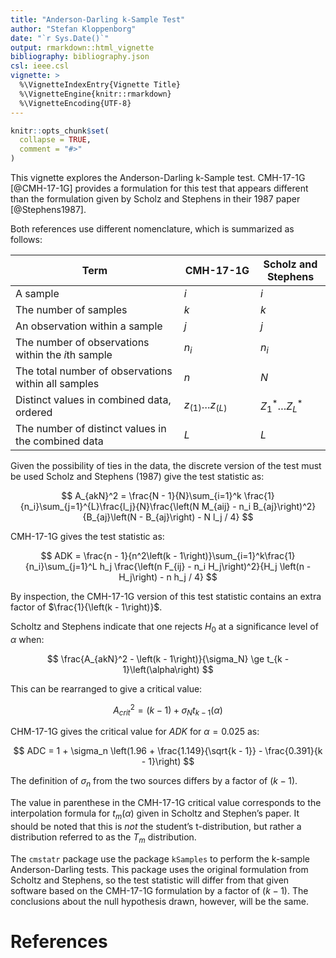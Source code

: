 ```yaml
---
title: "Anderson-Darling k-Sample Test"
author: "Stefan Kloppenborg"
date: "`r Sys.Date()`"
output: rmarkdown::html_vignette
bibliography: bibliography.json
csl: ieee.csl
vignette: >
  %\VignetteIndexEntry{Vignette Title}
  %\VignetteEngine{knitr::rmarkdown}
  %\VignetteEncoding{UTF-8}
---
```


```r
knitr::opts_chunk$set(
  collapse = TRUE,
  comment = "#>"
)
```

This vignette explores the Anderson-Darling k-Sample test.
CMH-17-1G [@CMH-17-1G] provides a formulation for this test that appears different than the formulation given by Scholz and Stephens in their 1987 paper [@Stephens1987].

Both references use different nomenclature, which is summarized as follows:

Term                                               | CMH-17-1G             | Scholz and Stephens
---------------------------------------------------|-----------------------|---------------------
A sample                                           | $i$                   | $i$
The number of samples                              | $k$                   | $k$
An observation within a sample                     | $j$                   | $j$
The number of observations within the $i$th sample | $n_i$                 | $n_i$
The total number of observations within all samples| $n$                   | $N$
Distinct values in combined data, ordered          | $z_{(1)}$...$z_{(L)}$ | $Z_1^*$...$Z_L^*$
The number of distinct values in the combined data | $L$                   | $L$


Given the possibility of ties in the data, the discrete version of the test must be used
Scholz and Stephens (1987) give the test statistic as:

$$
A_{akN}^2 = \frac{N - 1}{N}\sum_{i=1}^k \frac{1}{n_i}\sum_{j=1}^{L}\frac{l_j}{N}\frac{\left(N M_{aij} - n_i B_{aj}\right)^2}{B_{aj}\left(N - B_{aj}\right) - N l_j / 4}
$$


CMH-17-1G gives the test statistic as:

$$
ADK = \frac{n - 1}{n^2\left(k - 1\right)}\sum_{i=1}^k\frac{1}{n_i}\sum_{j=1}^L h_j \frac{\left(n F_{ij} - n_i H_j\right)^2}{H_j \left(n - H_j\right) - n h_j / 4}
$$

By inspection, the CMH-17-1G version of this test statistic contains an extra factor of $\frac{1}{\left(k - 1\right)}$.

Scholtz and Stephens indicate that one rejects $H_0$ at a significance level of $\alpha$ when:

$$
\frac{A_{akN}^2 - \left(k - 1\right)}{\sigma_N} \ge t_{k - 1}\left(\alpha\right)
$$

This can be rearranged to give a critical value:

$$
A_{crit}^2 = \left(k - 1\right) + \sigma_N t_{k - 1}\left(\alpha\right)
$$

CHM-17-1G gives the critical value for $ADK$ for $\alpha=0.025$ as:

$$
ADC = 1 + \sigma_n \left(1.96 + \frac{1.149}{\sqrt{k - 1}} - \frac{0.391}{k - 1}\right)
$$

The definition of $\sigma_n$ from the two sources differs by a factor of $\left(k - 1\right)$.

The value in parenthese in the CMH-17-1G critical value corresponds to the interpolation formula for $t_m\left(\alpha\right)$ given in Scholtz and Stephen's paper.
It should be noted that this is *not* the student's t-distribution, but rather a distribution referred to as the $T_m$ distribution.

The `cmstatr` package use the package `kSamples` to perform the k-sample Anderson-Darling tests.
This package uses the original formulation from Scholtz and Stephens, so the test statistic will differ from that given software based on the CMH-17-1G formulation by a factor of $\left(k-1\right)$.
The conclusions about the null hypothesis drawn, however, will be the same.

# References
